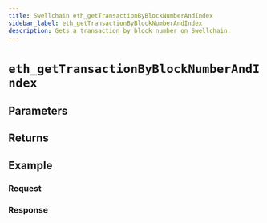 ```yaml
---
title: Swellchain eth_getTransactionByBlockNumberAndIndex
sidebar_label: eth_getTransactionByBlockNumberAndIndex
description: Gets a transaction by block number on Swellchain.
---
```




# `eth_getTransactionByBlockNumberAndIndex`

<Description />

## Parameters


<Params />

## Returns


<Returns />

## Example


<Example />

### Request


<Request />

### Response


<Response />
